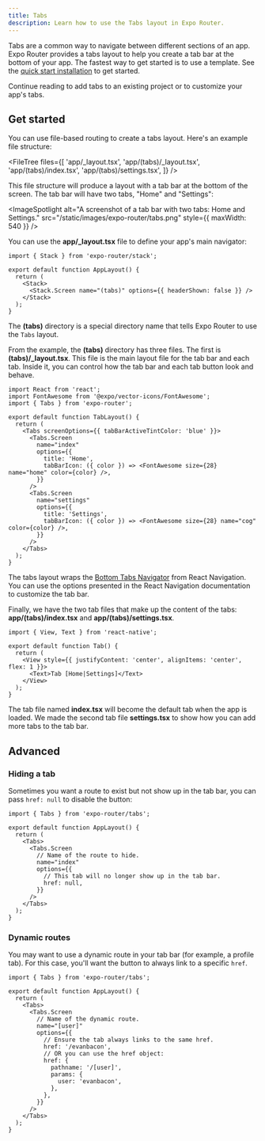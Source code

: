 ```yaml
---
title: Tabs
description: Learn how to use the Tabs layout in Expo Router.
---
```



Tabs are a common way to navigate between different sections of an app. Expo Router provides a tabs layout to help you create a tab bar at the bottom of your app. The fastest way to get started is to use a template. See the [quick start installation](/router/installation/#quick-start) to get started.

Continue reading to add tabs to an existing project or to customize your app's tabs.

## Get started

You can use file-based routing to create a tabs layout. Here's an example file structure:

<FileTree
  files={[
    'app/_layout.tsx',
    'app/(tabs)/_layout.tsx',
    'app/(tabs)/index.tsx',
    'app/(tabs)/settings.tsx',
  ]}
/>

This file structure will produce a layout with a tab bar at the bottom of the screen. The tab bar will have two tabs, "Home" and "Settings":

<ImageSpotlight
  alt="A screenshot of a tab bar with two tabs: Home and Settings."
  src="/static/images/expo-router/tabs.png"
  style={{ maxWidth: 540 }}
/>

You can use the **app/\_layout.tsx** file to define your app's main navigator:

```tsx app/_layout.tsx
import { Stack } from 'expo-router/stack';

export default function AppLayout() {
  return (
    <Stack>
      <Stack.Screen name="(tabs)" options={{ headerShown: false }} />
    </Stack>
  );
}
```

The **(tabs)** directory is a special directory name that tells Expo Router to use the `Tabs` layout.

From the example, the **(tabs)** directory has three files. The first is **(tabs)/\_layout.tsx**. This file is the main layout file for the tab bar and each tab. Inside it, you can control how the tab bar and each tab button look and behave.

```tsx app/(tabs)/_layout.tsx
import React from 'react';
import FontAwesome from '@expo/vector-icons/FontAwesome';
import { Tabs } from 'expo-router';

export default function TabLayout() {
  return (
    <Tabs screenOptions={{ tabBarActiveTintColor: 'blue' }}>
      <Tabs.Screen
        name="index"
        options={{
          title: 'Home',
          tabBarIcon: ({ color }) => <FontAwesome size={28} name="home" color={color} />,
        }}
      />
      <Tabs.Screen
        name="settings"
        options={{
          title: 'Settings',
          tabBarIcon: ({ color }) => <FontAwesome size={28} name="cog" color={color} />,
        }}
      />
    </Tabs>
  );
}
```

The tabs layout wraps the [Bottom Tabs Navigator](https://reactnavigation.org/docs/bottom-tab-navigator) from React Navigation. You can use the options presented in the React Navigation documentation to customize the tab bar.

Finally, we have the two tab files that make up the content of the tabs: **app/(tabs)/index.tsx** and **app/(tabs)/settings.tsx**.

```tsx app/(tabs)/index.tsx & app/(tabs)/settings.tsx
import { View, Text } from 'react-native';

export default function Tab() {
  return (
    <View style={{ justifyContent: 'center', alignItems: 'center', flex: 1 }}>
      <Text>Tab [Home|Settings]</Text>
    </View>
  );
}
```

The tab file named **index.tsx** will become the default tab when the app is loaded. We made the second tab file **settings.tsx** to show how you can add more tabs to the tab bar.

## Advanced

### Hiding a tab

Sometimes you want a route to exist but not show up in the tab bar, you can pass `href: null` to disable the button:

```tsx app/(tabs)/_layout.tsx
import { Tabs } from 'expo-router/tabs';

export default function AppLayout() {
  return (
    <Tabs>
      <Tabs.Screen
        // Name of the route to hide.
        name="index"
        options={{
          // This tab will no longer show up in the tab bar.
          href: null,
        }}
      />
    </Tabs>
  );
}
```

### Dynamic routes

You may want to use a dynamic route in your tab bar (for example, a profile tab). For this case, you'll want the button to always link to a specific `href`.

```tsx app/(tabs)/_layout.tsx
import { Tabs } from 'expo-router/tabs';

export default function AppLayout() {
  return (
    <Tabs>
      <Tabs.Screen
        // Name of the dynamic route.
        name="[user]"
        options={{
          // Ensure the tab always links to the same href.
          href: '/evanbacon',
          // OR you can use the href object:
          href: {
            pathname: '/[user]',
            params: {
              user: 'evanbacon',
            },
          },
        }}
      />
    </Tabs>
  );
}
```
